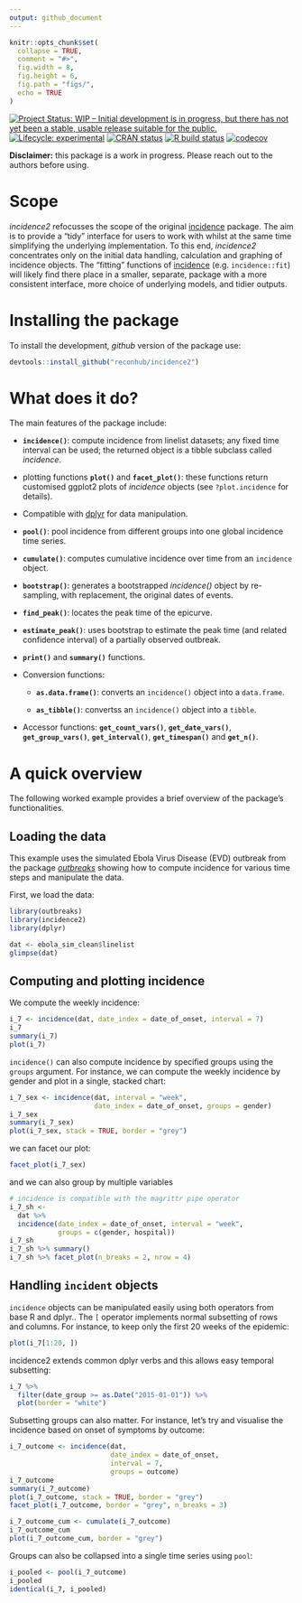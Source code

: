 ```yaml
---
output: github_document
---
```


```r
knitr::opts_chunk$set(
  collapse = TRUE,
  comment = "#>",
  fig.width = 8,
  fig.height = 6,
  fig.path = "figs/",
  echo = TRUE
)

```

<!-- badges: start -->
[![Project Status: WIP – Initial development is in progress, but there has not yet been a stable, usable release suitable for the public.](https://www.repostatus.org/badges/latest/wip.svg)](https://www.repostatus.org/#wip)
[![Lifecycle: experimental](https://img.shields.io/badge/lifecycle-experimental-orange.svg)](https://www.tidyverse.org/lifecycle/#experimental)
[![CRAN status](https://www.r-pkg.org/badges/version/incidence2)](https://CRAN.R-project.org/package=incidence2)
[![R build status](https://github.com/reconhub/incidence2/workflows/R-CMD-check/badge.svg)](https://github.com/reconhub/incidence2/actions)
[![codecov](https://codecov.io/gh/reconhub/incidence2/branch/master/graph/badge.svg)](https://codecov.io/gh/reconhub/incidence2)
<!-- badges: end -->

**Disclaimer:** this package is a work in progress. Please reach out to the
authors before using.

# Scope

*incidence2* refocusses the scope of the original
[incidence](https://github.com/reconhub/incidence) package.  The aim is to
provide a "tidy" interface for users to work with whilst at the same time
simplifying the underlying implementation. To this end, *incidence2* 
concentrates only on the initial data handling, calculation and graphing of 
incidence objects. The "fitting" functions of 
[incidence](https://github.com/reconhub/incidence) (e.g. `incidence::fit`) 
will likely find there place in a smaller, separate, package with a more 
consistent interface, more choice of underlying models, and tidier outputs. 


# Installing the package

To install the development, *github* version of the package use:

```r
devtools::install_github("reconhub/incidence2")
```


# What does it do?

The main features of the package include:

- **`incidence()`**: compute incidence from linelist datasets; any fixed
  time interval can be used; the returned object is a tibble subclass called
  *incidence*.

- plotting functions **`plot()`** and **`facet_plot()`**: these functions
  return customised ggplot2 plots of *incidence* objects 
  (see `?plot.incidence` for details).

- Compatible with [dplyr](https://dplyr.tidyverse.org/) for data manipulation.

- **`pool()`**: pool incidence from different groups into one global incidence
  time series.

- **`cumulate()`**: computes cumulative incidence over time from an `incidence`
  object.
  
- **`bootstrap()`**: generates a bootstrapped *incidence()* object by re-sampling,
  with replacement, the original dates of events.

- **`find_peak()`**: locates the peak time of the epicurve.

- **`estimate_peak()`**: uses bootstrap to estimate the peak time (and related
  confidence interval) of a partially observed outbreak.
  
- **`print()`** and **`summary()`** functions.

- Conversion functions:
    
    - **`as.data.frame()`**: converts an `incidence()` object into a `data.frame`.
    
    - **`as_tibble()`**: convertss an `incidence()` object into a `tibble`.

- Accessor functions: **`get_count_vars()`**, **`get_date_vars()`**,
  **`get_group_vars()`**, **`get_interval()`**, **`get_timespan()`** and
  **`get_n()`**.


# A quick overview

The following worked example provides a brief overview of the package's
functionalities.

## Loading the data
This example uses the simulated Ebola Virus Disease (EVD) outbreak from the
package [*outbreaks*](https://github.com/reconhub/outbreaks) showing how to
compute incidence for various time steps and manipulate the data.

First, we load the data:

```r
library(outbreaks)
library(incidence2)
library(dplyr)

dat <- ebola_sim_clean$linelist
glimpse(dat)
```

## Computing and plotting incidence

We compute the weekly incidence:

```r
i_7 <- incidence(dat, date_index = date_of_onset, interval = 7)
i_7
summary(i_7)
plot(i_7)
```

`incidence()` can also compute incidence by specified groups using the `groups`
argument. For instance, we can compute the weekly incidence by gender and plot
in a single, stacked chart:

```r
i_7_sex <- incidence(dat, interval = "week", 
                     date_index = date_of_onset, groups = gender)
i_7_sex
summary(i_7_sex)
plot(i_7_sex, stack = TRUE, border = "grey")
```

we can facet our plot:

```r
facet_plot(i_7_sex)
```

and we can also group by multiple variables

```r
# incidence is compatible with the magrittr pipe operator
i_7_sh <- 
  dat %>% 
  incidence(date_index = date_of_onset, interval = "week", 
            groups = c(gender, hospital))
i_7_sh
i_7_sh %>% summary()
i_7_sh %>% facet_plot(n_breaks = 2, nrow = 4)
```


## Handling `incident` objects

`incidence` objects can be manipulated easily using both operators from base R
and dplyr.. The `[` operator implements normal subsetting of rows and columns.
For instance, to keep only the first 20 weeks of the epidemic:

```r
plot(i_7[1:20, ])
```

incidence2 extends common dplyr verbs and this allows easy temporal subsetting:

```r
i_7 %>% 
  filter(date_group >= as.Date("2015-01-01")) %>% 
  plot(border = "white")
```

Subsetting groups can also matter. For instance, let's try and visualise the
incidence based on onset of symptoms by outcome:

```r
i_7_outcome <- incidence(dat,
                         date_index = date_of_onset,
                         interval = 7, 
                         groups = outcome)
i_7_outcome
summary(i_7_outcome)
plot(i_7_outcome, stack = TRUE, border = "grey")
facet_plot(i_7_outcome, border = "grey", n_breaks = 3)
```

```r
i_7_outcome_cum <- cumulate(i_7_outcome)
i_7_outcome_cum
plot(i_7_outcome_cum, border = "grey")
```

Groups can also be collapsed into a single time series using `pool`:

```r
i_pooled <- pool(i_7_outcome)
i_pooled
identical(i_7, i_pooled)
```
